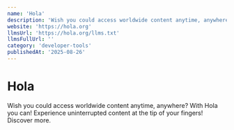 ```yaml
---
name: 'Hola'
description: 'Wish you could access worldwide content anytime, anywhere? With Hola you can! Experience uninterrupted content at the tip of your fingers! Discover more.'
website: 'https://hola.org'
llmsUrl: 'https://hola.org/llms.txt'
llmsFullUrl: ''
category: 'developer-tools'
publishedAt: '2025-08-26'
---
```


# Hola

Wish you could access worldwide content anytime, anywhere? With Hola you can! Experience uninterrupted content at the tip of your fingers! Discover more.
